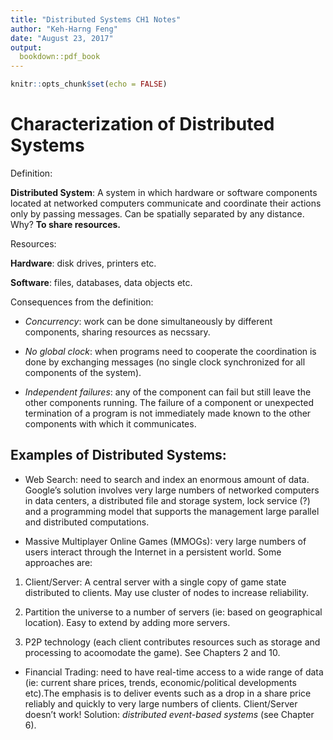 ```yaml
---
title: "Distributed Systems CH1 Notes"
author: "Keh-Harng Feng"
date: "August 23, 2017"
output:
  bookdown::pdf_book
---
```


```r
knitr::opts_chunk$set(echo = FALSE)
```

# Characterization of Distributed Systems

Definition:

**Distributed System**: A system in which hardware or software components located at networked computers communicate and coordinate their actions only by passing messages. Can be spatially separated by any distance. Why? **To share resources.**

Resources:

**Hardware**: disk drives, printers etc.

**Software**: files, databases, data objects etc.

Consequences from the definition:

- *Concurrency*: work can be done simultaneously by different components, sharing resources as necssary.

- *No global clock*: when programs need to cooperate the coordination is done by exchanging messages (no single clock synchronized for all components of the system).

- *Independent failures*: any of the component can fail but still leave the other components running. The failure of a component or unexpected termination of a program is not immediately made known to the other components with which it communicates.

## Examples of Distributed Systems:

- Web Search: need to search and index an enormous amount of data. Google's solution involves very large numbers of networked computers in data centers, a distributed file and storage system, lock service (?) and a programming model that supports the management large parallel and distributed computations.

- Massive Multiplayer Online Games (MMOGs): very large numbers of users interact through the Internet in a persistent world. Some approaches are:

1. Client/Server: A central server with a single copy of game state distributed to clients. May use cluster of nodes to increase reliability.

2. Partition the universe to a number of servers (ie: based on geographical location). Easy to extend by adding more servers.

3. P2P technology (each client contributes resources such as storage and processing to acoomodate the game). See Chapters 2 and 10.

- Financial Trading: need to have real-time access to a wide range of data (ie: current share prices, trends, economic/political developments etc).The emphasis is to deliver events such as a drop in a share price reliably and quickly to very large numbers of clients. Client/Server doesn't work! Solution: *distributed event-based systems* (see Chapter 6).